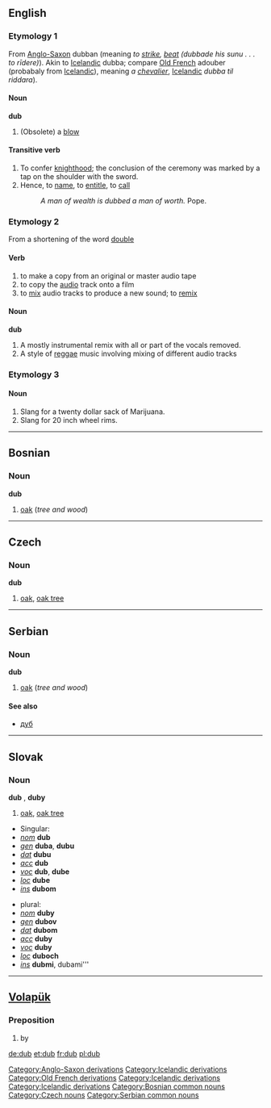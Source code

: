 ==English==

{{webster}}
===Etymology 1===
From [[w:Old English language|Anglo-Saxon]][[Category:Anglo-Saxon derivations]] dubban (meaning ''to [[strike]], [[beat]] (dubbade his sunu . . . to rīdere)''). Akin to [[w:Icelandic language|Icelandic]][[Category:Icelandic derivations]] dubba; compare [[w:Old French|Old French]][[Category:Old French derivations]] adouber (probabaly from [[w:Icelandic language|Icelandic]][[Category:Icelandic derivations]]), meaning ''a [[chevalier]]'', [[w:Icelandic language|Icelandic]][[Category:Icelandic derivations]] ''dubba til riddara'').

====Noun====
'''dub'''
# (Obsolete) a [[blow]]

====Transitive verb====
{{en-infl-reg-consonant|dub||b}}
#To confer [[knighthood]]; the conclusion of the ceremony was marked by a tap on the shoulder with the sword. 
#Hence, to [[name]], to [[entitle]], to [[call]]
#:''A man of wealth is dubbed a man of worth.'' Pope.

===Etymology 2===
From a shortening of the word [[double]]

====Verb====
{{en-infl-reg-consonant|dub||b}}
# to make a copy from an original or master audio tape
# to copy the [[audio]] track onto a film
# to [[mix]] audio tracks to produce a new sound; to [[remix]]

====Noun====
'''dub'''
# A mostly instrumental remix with all or part of the vocals removed.
# A style of [[reggae]] music involving mixing of different audio tracks

===Etymology 3===
====Noun====
#Slang for a twenty dollar sack of Marijuana.
#Slang for 20 inch wheel rims.
----

==Bosnian==
===Noun===
'''dub''' {{m}}
# [[oak]] (''tree and wood'')

----

==Czech==
===Noun===
'''dub''' {{m}}
#[[oak]], [[oak tree]]

----

==Serbian==
===Noun===
'''dub''' {{m}}
# [[oak]] (''tree and wood'')
====See also====
*[[дуб#Serbian|дуб]]

----

==Slovak==
===Noun===
'''dub''' {{m}}, '''duby''' {{p}}
#[[oak]], [[oak tree]]

*Singular:
* ''[[nominative|nom]]'' '''dub'''
* ''[[genitive|gen]]'' '''duba''', '''dubu'''
* ''[[dative|dat]]'' '''dubu'''
* ''[[accusative|acc]]'' '''dub'''
* ''[[vocative|voc]]'' '''dub''', '''dube'''
* ''[[locative|loc]]'' '''dube'''
* ''[[instrumental|ins]]'' '''dubom'''

*plural:
* ''[[nominative|nom]]'' '''duby'''
* ''[[genitive|gen]]'' '''dubov'''
* ''[[dative|dat]]'' '''dubom'''
* ''[[accusative|acc]]'' '''duby'''
* ''[[vocative|voc]]'' '''duby'''
* ''[[locative|loc]]'' '''duboch'''
* ''[[instrumental|ins]]'' '''dubmi''', dubami'''

----

==[[Volapük]]==
===Preposition===
# by

[[Category:Bosnian common nouns]]
[[Category:Czech nouns]]
[[Category:Serbian common nouns]]

[[de:dub]]
[[et:dub]]
[[fr:dub]]
[[pl:dub]]